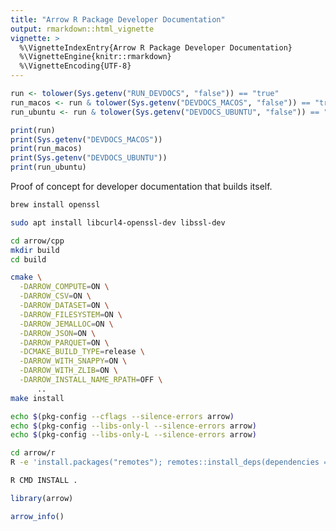 ```yaml
---
title: "Arrow R Package Developer Documentation"
output: rmarkdown::html_vignette
vignette: >
  %\VignetteIndexEntry{Arrow R Package Developer Documentation}
  %\VignetteEngine{knitr::rmarkdown}
  %\VignetteEncoding{UTF-8}
---
```


```r
run <- tolower(Sys.getenv("RUN_DEVDOCS", "false")) == "true"
run_macos <- run & tolower(Sys.getenv("DEVDOCS_MACOS", "false")) == "true"
run_ubuntu <- run & tolower(Sys.getenv("DEVDOCS_UBUNTU", "false")) == "true"

print(run)
print(Sys.getenv("DEVDOCS_MACOS"))
print(run_macos)
print(Sys.getenv("DEVDOCS_UBUNTU"))
print(run_ubuntu)
```

Proof of concept for developer documentation that builds itself.

```bash
brew install openssl
```

```bash
sudo apt install libcurl4-openssl-dev libssl-dev
```

```bash
cd arrow/cpp
mkdir build
cd build

cmake \
  -DARROW_COMPUTE=ON \
  -DARROW_CSV=ON \
  -DARROW_DATASET=ON \
  -DARROW_FILESYSTEM=ON \
  -DARROW_JEMALLOC=ON \
  -DARROW_JSON=ON \
  -DARROW_PARQUET=ON \
  -DCMAKE_BUILD_TYPE=release \
  -DARROW_WITH_SNAPPY=ON \
  -DARROW_WITH_ZLIB=ON \
  -DARROW_INSTALL_NAME_RPATH=OFF \
      ..
make install
```


```bash
echo $(pkg-config --cflags --silence-errors arrow)
echo $(pkg-config --libs-only-l --silence-errors arrow)
echo $(pkg-config --libs-only-L --silence-errors arrow)
```

```bash
cd arrow/r
R -e 'install.packages("remotes"); remotes::install_deps(dependencies = TRUE)'

R CMD INSTALL .
```

```r
library(arrow)

arrow_info()
```
